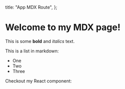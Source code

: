 
  title: "App MDX Route",
};

# Welcome to my MDX page!

This is some **bold** and _italics_ text.

This is a list in markdown:

- One
- Two
- Three

Checkout my React component:

<Emojis />
